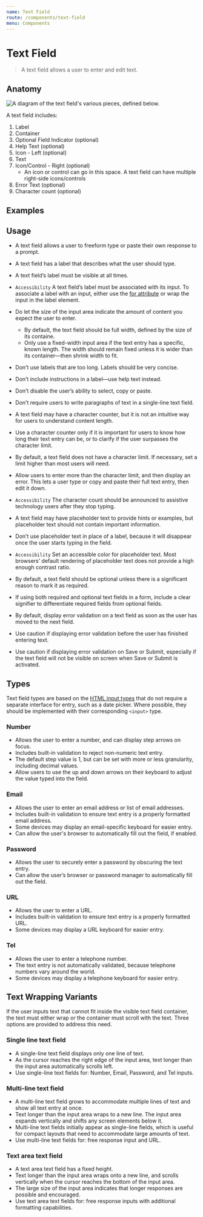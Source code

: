 ```yaml
---
name: Text Field
route: /components/text-field
menu: Components
---
```



# Text Field

> A text field allows a user to enter and edit text.

## Anatomy

![A diagram of the text field's various pieces, defined below.](../assets/anatomy_text-field.png)

A text field includes:

1. Label
2. Container
3. Optional Field Indicator (optional)
4. Help Text (optional)
5. Icon - Left (optional)
6. Text
7. Icon/Control - Right (optional)
    - An icon or control can go in this space. A text field can have multiple right-side icons/controls
8. Error Text (optional)
9. Character count (optional)

## Examples

<Playground>
	<TextField
		label="Default Text Field"
		maxLength={25}
		help="This is the help text that the textfield can display. it is optional!"
		required
	/>
</Playground>

## Usage

- A text field allows a user to freeform type or paste their own response to a prompt.
- A text field has a label that describes what the user should type.
- A text field’s label must be visible at all times.
- `Accessibility` A text field’s label must be associated with its input. To associate a label with an input, either use the [for attribute](https://developer.mozilla.org/en-US/docs/Web/HTML/Element/label#attr-for) or wrap the input in the label element.

- Do let the size of the input area indicate the amount of content you expect the user to enter.
    - By default, the text field should be full width, defined by the size of its containe.
    - Only use a fixed-width input area if the text entry has a specific, known length. The width should remain fixed unless it is wider than its container&mdash;then shrink width to fit.

- Don’t use labels that are too long. Labels should be very concise.
- Don’t include instructions in a label&mdash;use help text instead.
- Don’t disable the user’s ability to select, copy or paste.
- Don’t require users to write paragraphs of text in a single-line text field.

- A text field may have a character counter, but it is not an intuitive way for users to understand content length.
- Use a character counter only if it is important for users to know how long their text entry can be, or to clarify if the user surpasses the character limit.
- By default, a text field does not have a character limit. If necessary, set a limit higher than most users will need.
- Allow users to enter more than the character limit, and then display an error. This lets a user type or copy and paste their full text entry, then edit it down.
- `Accessibility` The character count should be announced to assistive technology users after they stop typing.

- A text field may have placeholder text to provide hints or examples, but placeholder text should not contain important information.
- Don’t use placeholder text in place of a label, because it will disappear once the user starts typing in the field.
- `Accessibility` Set an accessible color for placeholder text. Most browsers’ default rendering of placeholder text does not provide a high enough contrast ratio.

- By default, a text field should be optional unless there is a significant reason to mark it as required.
- If using both required and optional text fields in a form, include a clear signifier to differentiate required fields from optional fields.

- By default, display error validation on a text field as soon as the user has moved to the next field.
- Use caution if displaying error validation before the user has finished entering text.
- Use caution if displaying error validation on Save or Submit, especially if the text field will not be visible on screen when Save or Submit is activated.

## Types

Text field types are based on the [HTML input types](https://developer.mozilla.org/en-US/docs/Web/HTML/Element/input) that do not require a separate interface for entry, such as a date picker.
Where possible, they should be implemented with their corresponding `<input>` type.

### Number

- Allows the user to enter a number, and can display step arrows on focus.
- Includes built-in validation to reject non-numeric text entry.
- The default step value is 1, but can be set with more or less granularity, including decimal values.
- Allow users to use the up and down arrows on their keyboard to adjust the value typed into the field.

### Email

- Allows the user to enter an email address or list of email addresses.
- Includes built-in validation to ensure text entry is a properly formatted email address.
- Some devices may display an email-specific keyboard for easier entry.
- Can allow the user's browser to automatically fill out the field, if enabled.

### Password

- Allows the user to securely enter a password by obscuring the text entry.
- Can allow the user’s browser or password manager to automatically fill out the field.

### URL

- Allows the user to enter a URL.
- Includes built-in validation to ensure text entry is a properly formatted URL.
- Some devices may display a URL keyboard for easier entry.

### Tel

- Allows the user to enter a telephone number.
- The text entry is not automatically validated, because telephone numbers vary around the world.
- Some devices may display a telephone keyboard for easier entry.

## Text Wrapping Variants

If the user inputs text that cannot fit inside the visible text field container, the text must either wrap or the container must scroll with the text.
Three options are provided to address this need.

### Single line text field

- A single-line text field displays only one line of text.
- As the cursor reaches the right edge of the input area, text longer than the input area automatically scrolls left.
- Use single-line text fields for: Number, Email, Password, and Tel inputs.

### Multi-line text field

- A multi-line text field grows to accommodate multiple lines of text and show all text entry at once.
- Text longer than the input area wraps to a new line. The input area expands vertically and shifts any screen elements below it.
- Multi-line text fields initially appear as single-line fields, which is useful for compact layouts that need to accommodate large amounts of text.
- Use multi-line text fields for: free response input and URL.

### Text area text field

- A text area text field has a fixed height.
- Text longer than the input area wraps onto a new line, and scrolls vertically when the cursor reaches the bottom of the input area.
- The large size of the input area indicates that longer responses are possible and encouraged.
- Use text area text fields for: free response inputs with additional formatting capabilities.
